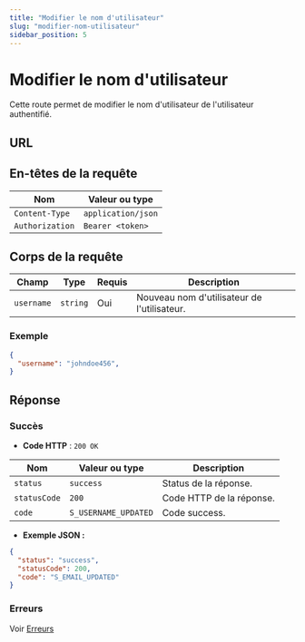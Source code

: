 ```yaml
---
title: "Modifier le nom d'utilisateur"
slug: "modifier-nom-utilisateur"
sidebar_position: 5
---
```



# Modifier le nom d'utilisateur

Cette route permet de modifier le nom d'utilisateur de l'utilisateur authentifié.

## URL

<HttpMethod method="PATCH" route="/v1/user/username" />

## En-têtes de la requête

| Nom      |        Valeur ou type                  |
|-----------|------------------------------|
| `Content-Type`     | `application/json`            |
| `Authorization`     | `Bearer <token>`            |

## Corps de la requête

| Champ            | Type     | Requis | Description                           |
|------------------|----------|--------|---------------------------------------|
| `username`          | `string` | Oui    | Nouveau nom d'utilisateur de l'utilisateur.      |

### Exemple

```json
{
  "username": "johndoe456",
}
```

## Réponse

### Succès

- **Code HTTP** : `200 OK`

| Nom      |        Valeur ou type                  | Description                                         |
|-----------|------------------------------|-----------------------------------------------------|
| `status`     | `success`            | Status de la réponse.               |
| `statusCode`     | `200`          | Code HTTP de la réponse. |
| `code`     | `S_USERNAME_UPDATED`        | Code success.                |

- **Exemple JSON :**

```json
{
  "status": "success",
  "statusCode": 200,
  "code": "S_EMAIL_UPDATED"
}
```

### Erreurs

Voir [Erreurs](../../reponses/errors.mdx)